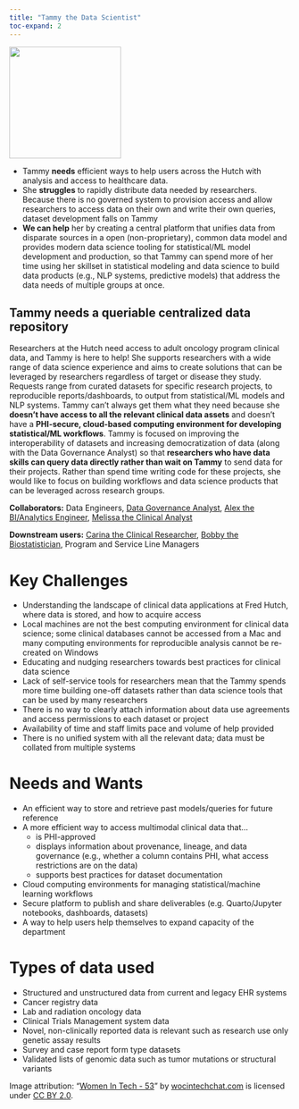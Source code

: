 ```yaml
---
title: "Tammy the Data Scientist"
toc-expand: 2
---
```


::: grid
::: {.g-col-12 .g-col-xl-3}
<img src="/img/tammy.jpg" width="200" height="200"/>
:::

::: {.g-col-12 .g-col-xl-8}
-   Tammy **needs** efficient ways to help users across the Hutch with analysis and access to healthcare data.
-   She **struggles** to rapidly distribute data needed by researchers. Because there is no governed system to provision access and allow researchers to access data on their own and write their own queries, dataset development falls on Tammy
-   **We can help** her by creating a central platform that unifies data from disparate sources in a open (non-proprietary), common data model and provides modern data science tooling for statistical/ML model development and production, so that Tammy can spend more of her time using her skillset in statistical modeling and data science to build data products (e.g., NLP systems, predictive models) that address the data needs of multiple groups at once.
:::
:::

::: lightblue-highlight
## Tammy needs a queriable centralized data repository

Researchers at the Hutch need access to adult oncology program clinical data, and Tammy is here to help! She supports researchers with a wide range of data science experience and aims to create solutions that can be leveraged by researchers regardless of target or disease they study. Requests range from curated datasets for specific research projects, to reproducible reports/dashboards, to output from statistical/ML models and NLP systems. Tammy can’t always get them what they need because she **doesn’t have access to all the relevant clinical data assets** and doesn’t have a **PHI-secure, cloud-based computing environment for developing statistical/ML workflows**. Tammy is focused on improving the interoperability of datasets and increasing democratization of data (along with the Data Governance Analyst) so that **researchers who have data skills can query data directly rather than wait on Tammy** to send data for their projects. Rather than spend time writing code for these projects, she would like to focus on building workflows and data science products that can be leveraged across research groups.
:::

::: darkblue-highlight
**Collaborators:** Data Engineers, [Data Governance Analyst](/family/cards/DJ-data-governance-analyst.html), [Alex the BI/Analytics Engineer](/family/cards/Alex-the-bi-analytics-engineer.html), [Melissa the Clinical Analyst](/family/cards/melissa-clinical-analyst.html)

**Downstream users:** [Carina the Clinical Researcher](/family/cards/Carina-the-clinical-researcher.html), [Bobby the Biostatistician](/family/cards/Bobby-the-biostatistician.html), Program and Service Line Managers
:::


# Key Challenges

-   Understanding the landscape of clinical data applications at Fred Hutch, where data is stored, and how to acquire access
-   Local machines are not the best computing environment for clinical data science; some clinical databases cannot be accessed from a Mac and many computing environments for reproducible analysis cannot be re-created on Windows
-   Educating and nudging researchers towards best practices for clinical data science
-   Lack of self-service tools for researchers mean that the Tammy spends more time building one-off datasets rather than data science tools that can be used by many researchers
-   There is no way to clearly attach information about data use agreements and access permissions to each dataset or project
-   Availability of time and staff limits pace and volume of help provided
-   There is no unified system with all the relevant data; data must be collated from multiple systems

# Needs and Wants

-   An efficient way to store and retrieve past models/queries for future reference
-   A more efficient way to access multimodal clinical data that...
    -   is PHI-approved
    -   displays information about provenance, lineage, and data governance (e.g., whether a column contains PHI, what access restrictions are on the data)
    -   supports best practices for dataset documentation
-   Cloud computing environments for managing statistical/machine learning workflows
-   Secure platform to publish and share deliverables (e.g. Quarto/Jupyter notebooks, dashboards, datasets)
-   A way to help users help themselves to expand capacity of the department


# Types of data used

-   Structured and unstructured data from current and legacy EHR systems 
-   Cancer registry data
-   Lab and radiation oncology data
-   Clinical Trials Management system data
-   Novel, non-clinically reported data is relevant such as research use only genetic assay results
-   Survey and case report form type datasets
-   Validated lists of genomic data such as tumor mutations or structural variants

<div>

Image attribution: "[Women In Tech - 53](https://www.flickr.com/photos/136629440@N06/22344625928)" by [wocintechchat.com](https://www.flickr.com/photos/136629440@N06) is licensed under [CC BY 2.0](https://creativecommons.org/licenses/by/2.0/?ref=openverse).

</div>
